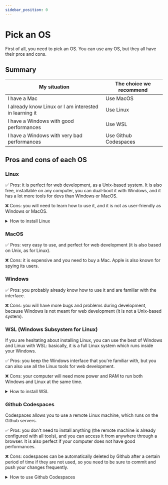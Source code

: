 ```yaml
---
sidebar_position: 0
---
```


# Pick an OS

First of all, you need to pick an OS. You can use any OS, but they all have
their pros and cons.

## Summary

| My situation                                           | The choice we recommend |
| ------------------------------------------------------ | ----------------------- |
| I have a Mac                                           | Use MacOS               |
| I already know Linux or I am interested in learning it | Use Linux               |
| I have a Windows with good performances                | Use WSL                 |
| I have a Windows with very bad performances            | Use Github Codespaces   |

## Pros and cons of each OS

### Linux

✅ Pros: it is perfect for web development, as a Unix-based system.
It is also free, installable on any computer, you can dual-boot it with Windows,
and it has a lot more tools for devs than Windows or MacOS.

❌ Cons: you will need to learn how to use it, and it is not as user-friendly
as Windows or MacOS.

<details>
<summary>How to install Linux</summary>

You'll need to pick a distribution to start with. If you are a beginner,
we recommend you to use an _Ubuntu_-based distribution: they have great
interfaces, are rather easy to user, and have a lot of documentation online.

Some of the best _Ubuntu_-based distributions:

- [Linux Mint](https://linuxmint.com/): the most reliable
- [Pop!\_OS](https://pop.system76.com/): the most modern
- [Zorin OS](https://zorinos.com/): the most user-friendly
- [Kubuntu](https://kubuntu.org/): the most customizable

</details>

### MacOS

✅ Pros: very easy to use, and perfect for web development (it is also based on Unix,
as for Linux).

❌ Cons: it is expensive and you need to buy a Mac. Apple is also known
for spying its users.

### Windows

✅ Pros: you probably already know how to use it and are familiar with the
interface.

❌ Cons: you will have more bugs and problems during development, because
Windows is not meant for web development (it is not a Unix-based system).

### WSL (Windows Subsystem for Linux)

If you are hesitating about installing Linux, you can use the best of Windows
and Linux with WSL: basically, it is a full Linux system which runs inside your
Windows.

✅ Pros: you keep the Windows interface that you're familiar with, but you can
also use all the Linux tools for web development.

❌ Cons: your computer will need more power and RAM to run both Windows
and Linux at the same time.

<details>
<summary>How to install WSL</summary>

First, you need to install **WSL2** on your Windows. Be sure to follow
[the official Microsoft documentation](https://learn.microsoft.com/en-us/windows/wsl/install),
because it can be a bit tricky.

Then, you need to pick a distribution to start with: we recommend you to use
_Ubuntu_.

Finally, you need to install all programs and tools for your Linux system:
to do so, follow this documentation using the _Linux_ tab each time instead of
the _Windows_ tab, and run commands in the WSL terminal.

</details>

### Github Codespaces

Codespaces allows you to use a remote Linux machine, which runs on the Github
servers.

✅ Pros: you don't need to install anything (the remote machine is already
configured with all tools), and you can access it from anywhere through a
browser. It is also perfect if your computer does not have good performances.

❌ Cons: codespaces can be automatically deleted by Github after a certain
period of time if they are not used, so you need to be sure to commit and push
your changes frequently.

<details>
<summary>How to use Github Codespaces</summary>

1. Open the [Github repository](https://github.com/3cn-ecn/nantralPlatform)
   page.
2. Click the **Code** button, select **Codespaces**, and create a new
   codespace.
3. Wait for the codespace to be created. After it is done, you can directly
   go to the [First launch](../setup-project/setup-project.mdx) page.

</details>

